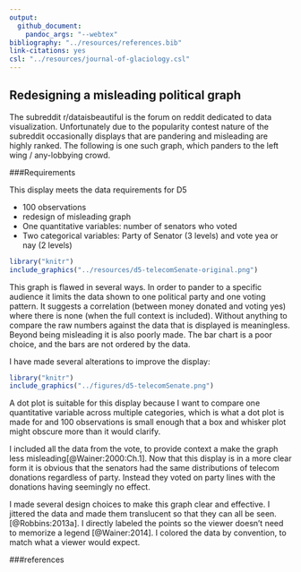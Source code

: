 ```yaml
---
output: 
  github_document: 
    pandoc_args: "--webtex"
bibliography: "../resources/references.bib"
link-citations: yes
csl: "../resources/journal-of-glaciology.csl"
---
```


## Redesigning a misleading political graph

The subreddit r/dataisbeautiful is the forum on reddit dedicated to data visualization. Unfortunately due to the popularity contest nature of the subreddit occasionally displays that are pandering and misleading are highly ranked. The following is one such graph, which panders to the left wing / any-lobbying crowd.

###Requirements  

This display meets the data requirements for D5

- 100 observations
- redesign of misleading graph
- One quantitative variables: number of senators who voted
- Two categorical variables: Party of Senator (3 levels) and vote yea or nay (2 levels)  

```r
library("knitr")
include_graphics("../resources/d5-telecomSenate-original.png")
```

This graph is flawed in several ways. In order to pander to a specific audience it limits the data shown to one political party and one voting pattern. It suggests a correlation (between money donated and voting yes) where there is none (when the full context is included). Without anything to compare the raw numbers against the data that is displayed is meaningless.  
Beyond being misleading it is also poorly made. The bar chart is a poor choice, and the bars are not ordered by the data.

I have made several alterations to improve the display:

```r
library("knitr")
include_graphics("../figures/d5-telecomSenate.png")
```

A dot plot is suitable for this display because I want to compare one quantitative variable across multiple categories, which is what a dot plot is made for and 100 observations is small enough that a box and whisker plot might obscure more than it would clarify.

I included all the data from the vote, to provide context a make the graph less misleading[@Wainer:2000:Ch.1]. Now that this display is in a more clear form it is obvious that the senators had the same distributions of telecom donations regardless of party. Instead they voted on party lines with the donations having seemingly no effect. 

I made several design choices to make this graph clear and effective. I jittered the data and made them translucent so that they can all be seen. [@Robbins:2013a]. I directly labeled the points so the viewer doesn't need to memorize a legend [@Wainer:2014]. I colored the data by convention, to match what a viewer would expect. 

###references
<div id="refs"></div>





